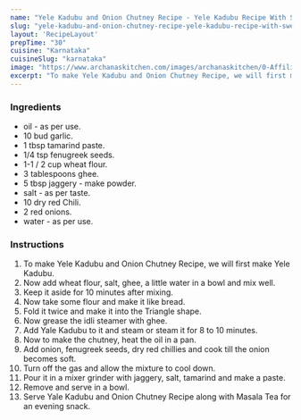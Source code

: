 ---
name: "Yele Kadubu and Onion Chutney Recipe - Yele Kadubu Recipe With Sweet And Spicy Onion Chutney"
slug: "yele-kadubu-and-onion-chutney-recipe-yele-kadubu-recipe-with-sweet-and-spicy-onion-chutney"
layout: 'RecipeLayout'
prepTime: "30"
cuisine: "Karnataka"
cuisineSlug: "karnataka"
image: "https://www.archanaskitchen.com/images/archanaskitchen/0-Affiliate-Articles/Yele_kadubu_with_red_onion_sweet_n_spicy_chutney_original_1600.jpg"
excerpt: "To make Yele Kadubu and Onion Chutney Recipe, we will first make Yele Kadubu"
---

### Ingredients

-  oil - as per use.
-  10 bud garlic.
-  1 tbsp tamarind paste.
-  1/4 tsp fenugreek seeds.
- 1-1 / 2 cup wheat flour.
-  3 tablespoons ghee.
-  5 tbsp jaggery - make powder.
-  salt - as per taste.
-  10 dry red Chili.
-  2 red onions.
-  water - as per use.

### Instructions

1. To make Yele Kadubu and Onion Chutney Recipe, we will first make Yele Kadubu.
1. Now add wheat flour, salt, ghee, a little water in a bowl and mix well.
1. Keep it aside for 10 minutes after mixing.
1. Now take some flour and make it like bread.
1. Fold it twice and make it into the Triangle shape.
1. Now grease the idli steamer with ghee.
1. Add Yale Kadubu to it and steam or steam it for 8 to 10 minutes.
1. Now to make the chutney, heat the oil in a pan.
1. Add onion, fenugreek seeds, dry red chillies and cook till the onion becomes soft.
1. Turn off the gas and allow the mixture to cool down.
1. Pour it in a mixer grinder with jaggery, salt, tamarind and make a paste.
1. Remove and serve in a bowl.
1. Serve Yale Kadubu and Onion Chutney Recipe along with Masala Tea for an evening snack.
